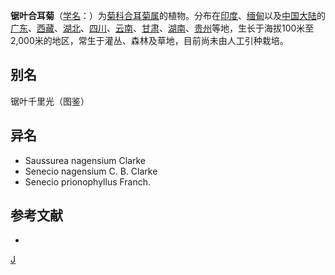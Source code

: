 {{Speciesbox 
| genus = Synotis
| species = nagensium
| authority = (C. B. Clarke) C. Jeffrey et [[陈艺林|Y. L. Chen]]
}}

'''锯叶合耳菊'''（[[学名|学名]]：{{lang|la|''Synotis nagensium''}}）为[[菊科|菊科]][[合耳菊属|合耳菊属]]的植物。分布在[[印度|印度]]、[[缅甸|缅甸]]以及[[中国大陆|中国大陆]]的[[广东|广东]]、[[西藏|西藏]]、[[湖北|湖北]]、[[四川|四川]]、[[云南|云南]]、[[甘肃|甘肃]]、[[湖南|湖南]]、[[贵州|贵州]]等地，生长于海拔100米至2,000米的地区，常生于灌丛、森林及草地，目前尚未由人工引种栽培。

== 别名 ==
锯叶千里光（图鉴）

== 异名 ==
* Saussurea nagensium Clarke
* Senecio nagensium C. B. Clarke
* Senecio prionophyllus Franch.

== 参考文献 ==
<div class="references-small">
* {{cite web| url =http://www.bioinfo.cn/db05/KmzwSpecies.php?action=view&id=5574| title =锯叶合耳菊| work =《中国高等植物数据库全库》| publisher =中国科学院微生物研究所| author =昆明植物研究所| accessdate =2009-02-25| deadurl =yes| archiveurl =https://web.archive.org/web/20160305042641/http://www.bioinfo.cn/db05/KmzwSpecies.php?action=view&id=5574| archivedate =2016-03-05}}
</div>
{{Taxonbar|from=Q15231905}}

[[Category:合耳菊属|J]]


{{植物小作品}}